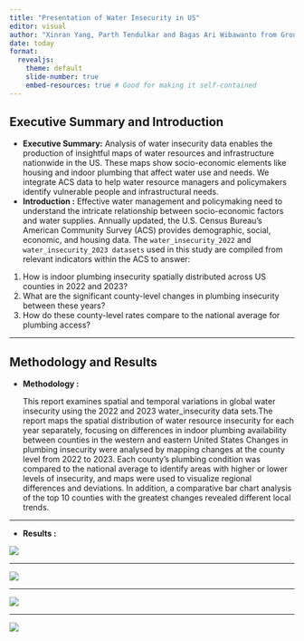 ```yaml
---
title: "Presentation of Water Insecurity in US"
editor: visual
author: "Xinran Yang, Parth Tendulkar and Bagas Ari Wibawanto from Group 404 Found"
date: today
format: 
  revealjs:
    theme: default
    slide-number: true
    embed-resources: true # Good for making it self-contained
---
```


## Executive Summary and Introduction {.smaller}

-   **Executive Summary:** Analysis of water insecurity data enables the production of insightful maps of water resources and infrastructure nationwide in the US. These maps show socio-economic elements like housing and indoor plumbing that affect water use and needs. We integrate ACS data to help water resource managers and policymakers identify vulnerable people and infrastructural needs.
-   **Introduction :** Effective water management and policymaking need to understand the intricate relationship between socio-economic factors and water supplies. Annually updated, the U.S. Census Bureau's American Community Survey (ACS) provides demographic, social, economic, and housing data. The `water_insecurity_2022` and `water_insecurity_2023 datasets` used in this study are compiled from relevant indicators within the ACS to answer:
1. How is indoor plumbing insecurity spatially distributed across US counties in 2022 and 2023?
2. What are the significant county-level changes in plumbing insecurity between these years? 
3. How do these county-level rates compare to the national average for plumbing access?

------------------------------------------------------------------------

## Methodology and Results {.smaller}

-   **Methodology :**

    This report examines spatial and temporal variations in global water insecurity using the 2022 and 2023 water_insecurity data sets.The report maps the spatial distribution of water resource insecurity for each year separately, focusing on differences in indoor plumbing availability between counties in the western and eastern United States Changes in plumbing insecurity were analysed by mapping changes at the county level from 2022 to 2023. Each county's plumbing condition was compared to the national average to identify areas with higher or lower levels of insecurity, and maps were used to visualize regional differences and deviations. In addition, a comparative bar chart analysis of the top 10 counties with the greatest changes revealed different local trends.

------------------------------------------------------------------------

-   **Results :**

![](images/clipboard-55953330.png)

------------------------------------------------------------------------

![](images/clipboard-3719451665.png)

------------------------------------------------------------------------

![](images/clipboard-1159363979.png)

------------------------------------------------------------------------

![](images/clipboard-3321295043.png)
